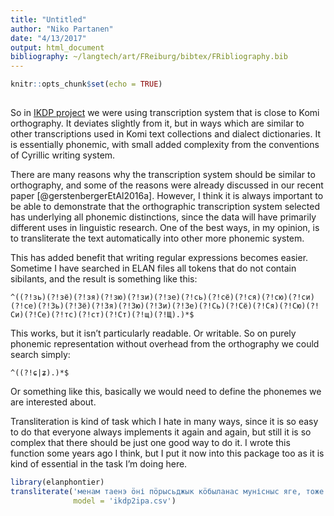 ```yaml
---
title: "Untitled"
author: "Niko Partanen"
date: "4/13/2017"
output: html_document
bibliography: ~/langtech/art/FReiburg/bibtex/FRibliography.bib
---
```


```r
knitr::opts_chunk$set(echo = TRUE)
```

## 

So in [IKDP project](https://langdoc.github.io/IKDP/) we were using transcription system that is close to Komi orthography. It deviates slightly from it, but in ways which are similar to other transcriptions used in Komi text collections and dialect dictionaries. It is essentially phonemic, with small added complexity from the conventions of Cyrillic writing system.

There are many reasons why the transcription system should be similar to orthography, and some of the reasons were already discussed in our recent paper [@gerstenbergerEtAl2016a]. However, I think it is always important to be able to demonstrate that the orthographic transcription system selected has underlying all phonemic distinctions, since the data will have primarily different uses in linguistic research. One of the best ways, in my opinion, is to transliterate the text automatically into other more phonemic system.

This has added benefit that writing regular expressions becomes easier. Sometime I have searched in ELAN files all tokens that do not contain sibilants, and the result is something like this:

    ^((?!зь)(?!зё)(?!зя)(?!зю)(?!зи)(?!зе)(?!сь)(?!сё)(?!ся)(?!сю)(?!си)(?!се)(?!Зь)(?!Зё)(?!Зя)(?!Зю)(?!Зи)(?!Зе)(?!Сь)(?!Сё)(?!Ся)(?!Сю)(?!Си)(?!Се)(?!тс)(?!ст)(?!Ст)(?!щ)(?!Щ).)*$

This works, but it isn't particularly readable. Or writable. So on purely phonemic representation without overhead from the orthography we could search simply:

    ^((?!ɕ|ʑ).)*$

Or something like this, basically we would need to define the phonemes we are interested about.

Transliteration is kind of task which I hate in many ways, since it is so easy to do that everyone always implements it again and again, but still it is so complex that there should be just one good way to do it. I wrote this function some years ago I think, but I put it now into this package too as it is kind of essential in the task I'm doing here.

```r
library(elanphontier)
transliterate('менам таенэ ӧні пӧрысьджык кӧбыланас мунісныс яге, тоже зятьлы сеті, ӧні керка вылэ лес лэччедлэ да.',
              model = 'ikdp2ipa.csv')
```

